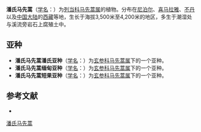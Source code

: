 {{Speciesbox
| name = 潘氏马先蒿
| status = 
| status_system = 
| image =
| genus = Pedicularis
| species = pantlingii
| authority = Prain
| subdivision_ranks =[[亚种|亚种]]
| subdivision =
* 潘氏马先蒿潘氏亚种 ''P. p.'' subsp. ''pantlingii''
* 潘氏马先蒿缅甸亚种 ''P. p.'' subsp. ''chimiliensis''
* 潘氏马先蒿短果亚种 ''P. p.'' subsp. ''brachycarpa''
}}

'''潘氏马先蒿'''（[[学名|学名]]：{{lang|la|''Pedicularis pantlingii''}}）为[[列当科|列当科]][[马先蒿属|马先蒿属]]的植物。分布在[[尼泊尔|尼泊尔]]、[[喜马拉雅|喜马拉雅]]、[[不丹|不丹]]以及[[中国大陆|中国大陆]]的[[西藏|西藏]]等地，生长于海拔3,500米至4,200米的地区，多生于潮湿处与溪流旁岩石上腐殖土中。

== 亚种 ==
*'''潘氏马先蒿潘氏亚种'''（[[学名|学名]]：{{lang|la|'''''Pedicularis pantlingii'' sp. ''pantlingii'''''}}）为[[玄参科|玄参科]][[马先蒿属|马先蒿属]]下的一个亚种。
*'''潘氏马先蒿缅甸亚种'''（[[学名|学名]]：{{lang|la|'''''Pedicularis pantlingii'' sp. ''chimiliensis'''''}}）为[[玄参科|玄参科]][[马先蒿属|马先蒿属]]下的一个亚种。
*'''潘氏马先蒿短果亚种'''（[[学名|学名]]：{{lang|la|'''''Pedicularis pantlingii'' sp. ''brachycarpa'''''}}）为[[玄参科|玄参科]][[马先蒿属|马先蒿属]]下的一个亚种。

== 参考文献 ==
<div class="references-small">
* {{FRPS|潘氏马先蒿}}
</div>
{{Taxonbar|from=Q15231179}}

[[Category:马先蒿属|潘氏马先蒿]]


{{植物小作品}}